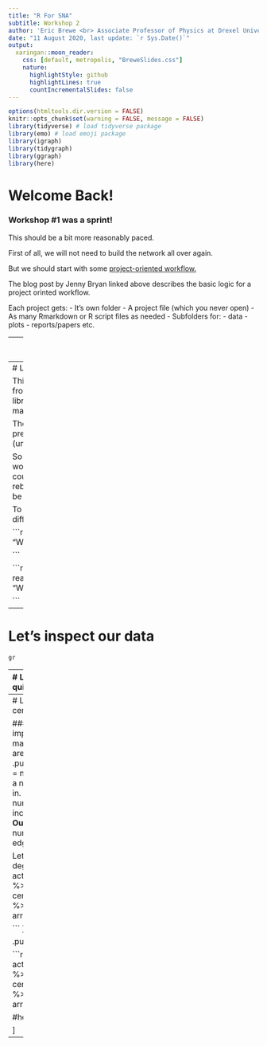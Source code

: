 ```yaml
---
title: "R For SNA"
subtitle: Workshop 2
author: 'Eric Brewe <br> Associate Professor of Physics at Drexel University <br>'
date: "11 August 2020, last update: `r Sys.Date()`"
output: 
  xaringan::moon_reader:
    css: [default, metropolis, "BreweSlides.css"]
    nature:
      highlightStyle: github
      highlightLines: true
      countIncrementalSlides: false
---
```


```r
options(htmltools.dir.version = FALSE)
knitr::opts_chunk$set(warning = FALSE, message = FALSE)
library(tidyverse) # load tidyverse package
library(emo) # load emoji package
library(igraph)
library(tidygraph)
library(ggraph)
library(here)

```


# Welcome Back!

### Workshop #1 was a sprint!
This should be a bit more reasonably paced. 

First of all, we will not need to build the network all over again. 

But we should start with some [project-oriented workflow.](<https://www.tidyverse.org/blog/2017/12/workflow-vs-script/>)

The blog post by Jenny Bryan linked above describes the basic logic for a project orinted workflow. 

Each project gets:
- It's own folder
- A project file (which you never open)
- As many Rmarkdown or R script files as needed
- Subfolders for:
    - data
    - plots
    - reports/papers etc.

---
# Let's build on our project oriented workflow

### Our project is about building and analyzing the Workshop network

So we will **not** need a new project folder, we will continue to use RForSNA, which you should have set up in WS1. 

This time we will add a new .Rmd file, give it a title like "node_properties.Rmd"

So navigate to your RForSNA file and create a new .Rmd file. 

Then, add a code chunk to load the libraries necessary and run this chunk.

```r
library(tidyverse) #tools for cleaning data 
library(igraph)  #package for doing network analysis
library(tidygraph) #tools for doing tidy networks
library(here) #tools for project-based workflow
library(ggraph) #plotting tools for networks
```


---
# Let's load our data 

This workshop assumes you did the work from week 1 and you know how to install libraries, read csv files into data, and to manipulate data in R. 

The benefit of having done the work previously is that we don't have to re-do it (unless we want to change something)

So I took the network at the end of workshop #1 and saved it as a .rds file. I could have saved it as a pair of csv files and rebuilt the network, but if I save as rds it will be ready to go!

To load an rds file the syntax is a little different:

```r

gr <- readRDS(here("data", "WokshopNetwork.rds"))

```

```r

gr <- readRDS(here("static/slides/RForSNA/data", "WorkshopNetwork.rds"))

```
---
# Let's inspect our data

```r
gr

```

---
# Let's plot it quickly

.pull-left[
## Which node is the most important?

````
```r
gr %>%
  ggraph(layout = "kk") +
  geom_edge_link() +
  geom_node_point(aes(color = Dessert)) +
  theme(legend.position="bottom")
```
````

]

.pull-right[
```r
gr %>%
  ggraph(layout = "kk") +
  geom_edge_link() +
  geom_node_point(aes(color = Dessert)) +
  theme(legend.position="bottom")
```
]
---
# Let's explore centrality

### One view of importance is how many people you are connected to.
.pull-left[
- **Degree** = number of edges a node is involved in.
- **Indegree** = number of incoming edges
- **Outdegree** = number of outgoing edges

Lets calculate degree
````
```r
gr %>%
  activate(nodes) %>%
  mutate(deg = centrality_degree()) %>%
  arrange(desc(deg))

```
]

.pull-right[

```r
gr %>%
  activate(nodes) %>%
  mutate(deg = centrality_degree()) %>%
   arrange(desc(deg))
  
  
#head(deg)
```

]
---

